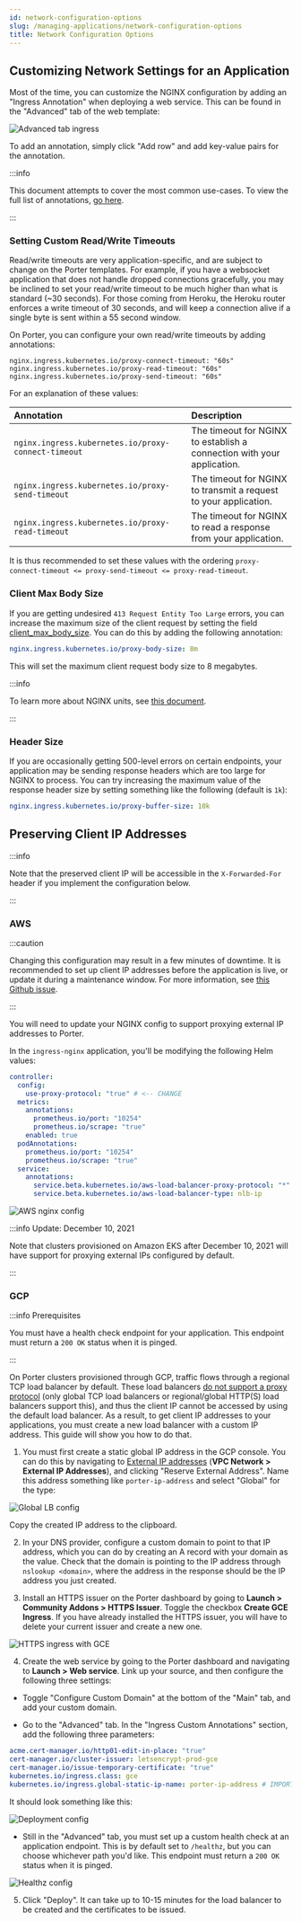 ```yaml
---
id: network-configuration-options
slug: /managing-applications/network-configuration-options
title: Network Configuration Options
---
```


## Customizing Network Settings for an Application

Most of the time, you can customize the NGINX configuration by adding an "Ingress Annotation" when deploying a web service. This can be found in the "Advanced" tab of the web template:

![Advanced tab ingress](https://imagedelivery.net/l4LYM_vOYKe7O1NCT_Nc_g/0e1036fe-ef04-4bd5-abe9-8bcee6fc1d00/large "Screen Shot 2021-06-02 at 5.15.26 PM.png")

To add an annotation, simply click "Add row" and add key-value pairs for the annotation.

:::info

This document attempts to cover the most common use-cases. To view the full list of annotations, [go here](https://kubernetes.github.io/ingress-nginx/user-guide/nginx-configuration/annotations).

:::

### Setting Custom Read/Write Timeouts

Read/write timeouts are very application-specific, and are subject to change on the Porter templates. For example, if you have a websocket application that does not handle dropped connections gracefully, you may be inclined to set your read/write timeout to be much higher than what is standard (~30 seconds). For those coming from Heroku, the Heroku router enforces a write timeout of 30 seconds, and will keep a connection alive if a single byte is sent within a 55 second window.

On Porter, you can configure your own read/write timeouts by adding annotations:

```
nginx.ingress.kubernetes.io/proxy-connect-timeout: "60s"
nginx.ingress.kubernetes.io/proxy-read-timeout: "60s"
nginx.ingress.kubernetes.io/proxy-send-timeout: "60s"
```

For an explanation of these values:

| Annotation                                          | Description                                                            |
| :-------------------------------------------------- | :--------------------------------------------------------------------- |
| `nginx.ingress.kubernetes.io/proxy-connect-timeout` | The timeout for NGINX to establish a connection with your application. |
| `nginx.ingress.kubernetes.io/proxy-send-timeout`    | The timeout for NGINX to transmit a request to your application.       |
| `nginx.ingress.kubernetes.io/proxy-read-timeout`    | The timeout for NGINX to read a response from your application.        |

It is thus recommended to set these values with the ordering `proxy-connect-timeout <= proxy-send-timeout <= proxy-read-timeout`.

### Client Max Body Size

If you are getting undesired `413 Request Entity Too Large` errors, you can increase the maximum size of the client request by setting the field [client_max_body_size](http://nginx.org/en/docs/http/ngx_http_core_module.html#client_max_body_size). You can do this by adding the following annotation:

```yaml
nginx.ingress.kubernetes.io/proxy-body-size: 8m
```

This will set the maximum client request body size to 8 megabytes.

:::info

To learn more about NGINX units, see [this document](http://nginx.org/en/docs/syntax.html).

:::

### Header Size

If you are occasionally getting 500-level errors on certain endpoints, your application may be sending response headers which are too large for NGINX to process. You can try increasing the maximum value of the response header size by setting something like the following (default is `1k`):

```yaml
nginx.ingress.kubernetes.io/proxy-buffer-size: 10k
```

## Preserving Client IP Addresses

:::info

Note that the preserved client IP will be accessible in the `X-Forwarded-For` header if you implement the configuration below.

:::

### AWS

:::caution

Changing this configuration may result in a few minutes of downtime. It is recommended to set up client IP addresses before the application is live, or update it during a maintenance window. For more information, see [this Github issue](https://github.com/porter-dev/porter/issues/632#issuecomment-832939982).

:::

You will need to update your NGINX config to support proxying external IP addresses to Porter.

In the `ingress-nginx` application, you'll be modifying the following Helm values:

```yaml
controller:
  config:
    use-proxy-protocol: "true" # <-- CHANGE
  metrics:
    annotations:
      prometheus.io/port: "10254"
      prometheus.io/scrape: "true"
    enabled: true
  podAnnotations:
    prometheus.io/port: "10254"
    prometheus.io/scrape: "true"
  service:
    annotations:
      service.beta.kubernetes.io/aws-load-balancer-proxy-protocol: "*" # <-- CHANGE
      service.beta.kubernetes.io/aws-load-balancer-type: nlb-ip
```

![AWS nginx config](https://imagedelivery.net/l4LYM_vOYKe7O1NCT_Nc_g/f22c7c1c-e9a4-45d6-6492-2c37e6c31200/large "Screen Shot 2021-05-11 at 10.08.32 AM.png")

:::info Update: December 10, 2021

Note that clusters provisioned on Amazon EKS after December 10, 2021 will have support for proxying external IPs configured by default.

:::

### GCP

:::info Prerequisites

You must have a health check endpoint for your application. This endpoint must return a `200 OK` status when it is pinged.

:::

On Porter clusters provisioned through GCP, traffic flows through a regional TCP load balancer by default. These load balancers [do not support a proxy protocol](https://kubernetes.github.io/ingress-nginx/deploy/#gce-gke) (only global TCP load balancers or regional/global HTTP(S) load balancers support this), and thus the client IP cannot be accessed by using the default load balancer. As a result, to get client IP addresses to your applications, you must create a new load balancer with a custom IP address. This guide will show you how to do that.

1. You must first create a static global IP address in the GCP console. You can do this by navigating to [External IP addresses](https://console.cloud.google.com/networking/addresses/list) (**VPC Network > External IP Addresses**), and clicking "Reserve External Address". Name this address something like `porter-ip-address` and select "Global" for the type:

![Global LB config](https://imagedelivery.net/l4LYM_vOYKe7O1NCT_Nc_g/f51bd6b7-f441-4a11-33b4-8859e0393800/large "Screen Shot 2021-05-10 at 2.25.04 PM.png")

Copy the created IP address to the clipboard.

2. In your DNS provider, configure a custom domain to point to that IP address, which you can do by creating an A record with your domain as the value. Check that the domain is pointing to the IP address through `nslookup <domain>`, where the address in the response should be the IP address you just created.

3. Install an HTTPS issuer on the Porter dashboard by going to **Launch > Community Addons > HTTPS Issuer**. Toggle the checkbox **Create GCE Ingress**. If you have already installed the HTTPS issuer, you will have to delete your current issuer and create a new one.

![HTTPS ingress with GCE](https://imagedelivery.net/l4LYM_vOYKe7O1NCT_Nc_g/c37f044c-9528-4531-2fdb-f1bbb7861a00/large "Screen Shot 2021-05-10 at 4.12.27 PM.png")

4. Create the web service by going to the Porter dashboard and navigating to **Launch > Web service**. Link up your source, and then configure the following three settings:

- Toggle "Configure Custom Domain" at the bottom of the "Main" tab, and add your custom domain.

- Go to the "Advanced" tab. In the "Ingress Custom Annotations" section, add the following three parameters:

```yaml
acme.cert-manager.io/http01-edit-in-place: "true"
cert-manager.io/cluster-issuer: letsencrypt-prod-gce
cert-manager.io/issue-temporary-certificate: "true"
kubernetes.io/ingress.class: gce
kubernetes.io/ingress.global-static-ip-name: porter-ip-address # IMPORTANT: replace this with the name of your static ip address!
```

It should look something like this:

![Deployment config](https://user-images.githubusercontent.com/10238219/214150268-7f483621-497f-46ca-b9e9-5974bbfc398e.png "Screenshot showing Porter UI rendering Ingress Annotations")

- Still in the "Advanced" tab, you must set up a custom health check at an application endpoint. This is by default set to `/healthz`, but you can choose whichever path you'd like. This endpoint must return a `200 OK` status when it is pinged.

![Healthz config](https://user-images.githubusercontent.com/10238219/214150570-cc5d8c27-61f0-4d97-bada-81555c5b77a8.png "Readiness checks on Porter")

5. Click "Deploy". It can take up to 10-15 minutes for the load balancer to be created and the certificates to be issued.
